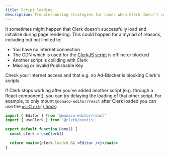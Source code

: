 ```yaml
---
title: Script loading
description: Troubleshooting strategies for cases when Clerk doesn't successfully load
---
```


It sometimes might happen that Clerk doesn't successfully load and initialize during page rendering. This could happen for a myriad of reasons, including but not limited to:

- You have no internet connection
- The CDN which is used for the [ClerkJS script](/docs/references/javascript/overview) is offline or blocked
- Another script is colliding with Clerk
- Missing or invalid Publishable Key

Check your internet access and that e.g. no Ad-Blocker is blocking Clerk's scripts.

If Clerk stops working after you've added another script (e.g. through a React component), you can try delaying the loading of that other script. For example, to only mount `@monaco-editor/react` after Clerk loaded you can use the [`useClerk()` hook](/docs/reference/general/hooks/use-clerk):

```jsx
import { Editor } from '@monaco-editor/react'
import { useClerk } from '@clerk/nextjs'

export default function Home() {
  const clerk = useClerk()

  return <main>{clerk.loaded && <Editor />}</main>
}
```
